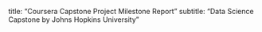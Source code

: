 title: "Coursera Capstone Project Milestone Report"
subtitle: "Data Science Capstone by Johns Hopkins University"
